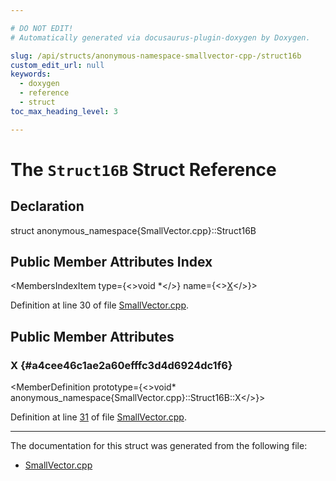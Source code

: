 ```yaml
---

# DO NOT EDIT!
# Automatically generated via docusaurus-plugin-doxygen by Doxygen.

slug: /api/structs/anonymous-namespace-smallvector-cpp-/struct16b
custom_edit_url: null
keywords:
  - doxygen
  - reference
  - struct
toc_max_heading_level: 3

---
```





# The `Struct16B` Struct Reference

<DoxygenPage pluginConfig={pluginConfig}>



## Declaration

<CodeBlock>struct anonymous_namespace{SmallVector.cpp}::Struct16B</CodeBlock>

## Public Member Attributes Index

<MembersIndex>

<MembersIndexItem
  type={<>void &#42;</>}
  name={<><a href="#a4cee46c1ae2a60efffc3d4d6924dc1f6">X</a></>}>
</MembersIndexItem>

</MembersIndex>


Definition at line 30 of file <a href="/docs/api/files/lib/lib/support/smallvector-cpp">SmallVector.cpp</a>.

<SectionDefinition>

## Public Member Attributes

### X {#a4cee46c1ae2a60efffc3d4d6924dc1f6}

<MemberDefinition
  prototype={<>void&#42; anonymous&#95;namespace&#123;SmallVector.cpp&#125;::Struct16B::X</>}>

Definition at line <a href="/docs/api/files/lib/lib/support/smallvector-cpp/#l00031">31</a> of file <a href="/docs/api/files/lib/lib/support/smallvector-cpp">SmallVector.cpp</a>.
</MemberDefinition>

</SectionDefinition>

<hr/>

The documentation for this struct was generated from the following file:

<ul>
<li><a href="/docs/api/files/lib/lib/support/smallvector-cpp">SmallVector.cpp</a></li>
</ul>

</DoxygenPage>
